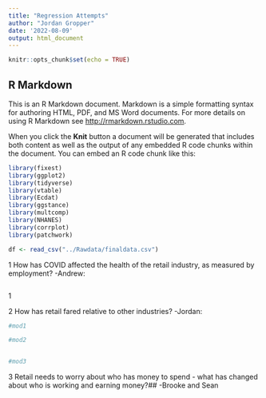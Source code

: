 ```yaml
---
title: "Regression Attempts"
author: "Jordan Gropper"
date: '2022-08-09'
output: html_document
---
```


```r
knitr::opts_chunk$set(echo = TRUE)
```

## R Markdown

This is an R Markdown document. Markdown is a simple formatting syntax for authoring HTML, PDF, and MS Word documents. For more details on using R Markdown see <http://rmarkdown.rstudio.com>.

When you click the **Knit** button a document will be generated that includes both content as well as the output of any embedded R code chunks within the document. You can embed an R code chunk like this:

```r
library(fixest)
library(ggplot2)
library(tidyverse)
library(vtable)
library(Ecdat)
library(ggstance)
library(multcomp)
library(NHANES)
library(corrplot)
library(patchwork)

```


```r

df <- read_csv("../Rawdata/finaldata.csv")


```

1 How has COVID affected the health of the retail industry, as measured by employment?
-Andrew:
```r


```
1

2 How has retail fared relative to other industries?
-Jordan:
```r

#mod1

#mod2


#mod3


```



3 Retail needs to worry about who has money to spend - what has changed about who is working and earning money?##
-Brooke and Sean
```r



```











































